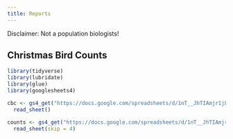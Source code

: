 ```yaml
---
title: Reports
---
```


Disclaimer: Not a population biologists!


## Christmas Bird Counts

```r
library(tidyverse)
library(lubridate)
library(glue)
library(googlesheets4)

cbc <- gs4_get("https://docs.google.com/spreadsheets/d/1nT__JhTIAmjr1jLuLF3ZIP3rDnMD-eGmEvEuD8_JX2g") %>%
  read_sheet()

counts <- gs4_get("https://docs.google.com/spreadsheets/d/1nT__JhTIAmjr1jLuLF3ZIP3rDnMD-eGmEvEuD8_JX2g") %>%
  read_sheet(skip = 4)

```

